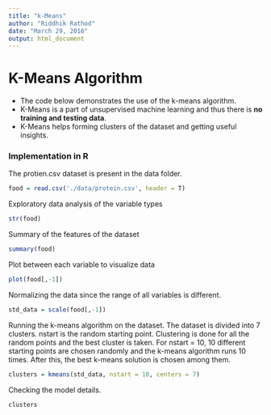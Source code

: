 ```yaml
---
title: "k-Means"
author: "Riddhik Rathod"
date: "March 29, 2016"
output: html_document
---
```


# K-Means Algorithm

* The code below demonstrates the use of the k-means algorithm. 
* K-Means is a part of unsupervised machine learning and thus there is **no training and testing data**.
* K-Means helps forming clusters of the dataset and getting useful insights.


### Implementation in R

The protien.csv dataset is present in the data folder.
```r
food = read.csv('./data/protein.csv', header = T)
```

Exploratory data analysis of the variable types
```r
str(food)
```

Summary of the features of the dataset
```r
summary(food)
```

Plot between each variable to visualize data
```r
plot(food[,-1])
```

Normalizing the data since the range of all variables is different. 
```r
std_data = scale(food[,-1])
```

Running the k-means algorithm on the dataset. The dataset is divided into 7 clusters. 
nstart is the random starting point. Clustering is done for all the random points and the best cluster is taken.
For nstart = 10, 10 different starting points are chosen randomly and the k-means algorithm runs 10 times.
After this, the best k-means solution is chosen among them. 
```r
clusters = kmeans(std_data, nstart = 10, centers = 7)
```

Checking the model details. 
```r
clusters
```
